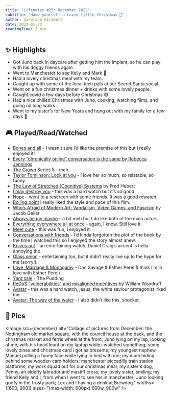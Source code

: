 ```yaml
---
title: "Lifenotes #25: December 2022"
subtitle: "Have yourself a covid little Christmas 🎄"
author: Carolina Gilabert
date: 2023-01-22
readingTime: 2 min
---
```



## ✨ Highlights

- Got Juno back in daycare after getting him the implant, so he can play with his doggy friends again.
- Went to Manchester to see Kelly and Mark 💛
- Had a lovely christmas meal with my team.
- Caught up with some of the local tech pals at our Secret Santa social.
- Went on a fun christmas dinner + drinks with some lovely people.
- Caught covid a few days before Christmas 😅
- Had a nice chilled Christmas with Juno, cooking, watching films, and going on long walks.
- Went to my sister’s for New Years and hung out with my family for a few days 💛

## 🎮 Played/Read/Watched

- [Bones and all](https://www.imdb.com/title/tt10168670/) - I wasn’t sure I’d like the premise of this but I really enjoyed it!
- [Every “chronically online” conversation is the same by Rebecca Jennings](https://www.vox.com/the-goods/23497207/chronically-online-twitter-tiktok)
- [The Crown](https://www.imdb.com/title/tt4786824/) Series 5 - meh
- [Taylor Tomlinson: Look at you](https://www.imdb.com/title/tt18096250/) - I love her so much, so relatable, so funny.
- [The Law of Stretched [Cognitive] Systems](https://ferd.ca/the-law-of-stretched-cognitive-systems.html) by Fred Hebert
- [I may destroy you](https://www.imdb.com/title/tt11204260/) - this was a hard watch but it’s so good.
- [Nope](https://www.imdb.com/title/tt10954984/) - went to a rescreen with some friends. It was a good rewatch.
- [Boiling point](https://www.imdb.com/title/tt11127680/) I really liked the style and pace of this film.
- [Who’s Afraid of Modern Art: Vandalism, Video Games, and Fascism](https://www.youtube.com/watch?v=v5DqmTtCPiQ) by Jacob Geller
- [Always be my maybe](https://www.imdb.com/title/tt7374948/) - a bit meh but I do like both of the main actors.
- [Everything everywhere all at once](https://www.imdb.com/title/tt6710474/) - again, I know. Still love it.
- [Meet cute](https://www.imdb.com/title/tt14900738/) - this was fun, I enjoyed it.
- [Conversations with friends](https://www.imdb.com/title/tt11997646/) - I’d kinda forgotten the plot of the book by the time I watched this so I enjoyed the story almost anew.
- [Knives out](https://www.imdb.com/title/tt8946378/) - an entertaining watch, Daniel Craig’s accent is hella annoying tho.
- [Glass onion](https://www.imdb.com/title/tt11564570/) - entertaining too, but it didn’t really live up to the hype for me (sorry!).
- [Love, Marriage & Monogamy](https://www.youtube.com/watch?v=s7E9ASb3LfE) - Dan Savage & Esther Perel (I think I’m in love with Esther Perel)
- [Yard sale](https://pudding.cool/2022/12/yard-sale/) - The Pudding
- [ReDoS "vulnerabilities" and misaligned incentives](https://blog.yossarian.net/2022/12/28/ReDoS-vulnerabilities-and-misaligned-incentives) by William Woodruff
- [Avatar](https://www.imdb.com/title/tt0499549/) - this was a hard watch, jesus, the white saviour protagonist irked me.
- [Avatar: The way of the water](https://www.imdb.com/title/tt1630029/) - I also didn’t like this, shocker.

## 📸 Pics

<Image
  src={december}
  alt="Collage of pictures from December: the Nottingham old market square, with the council house at the back, and the christmas market and ferris wheel at the front; Juno lying on my lap, looking at me, with his head leant on my laptop while i watched something; some lovely zines and christmas card i got as presents; my youngest nephew Manuel pulling a funny face while lying in bed with me; my mum hiding behind some wooden card holders; manchester piccadilly train station platforms; my work squad out for our christmas meal; my sister's dog, Penny, an elderly labrador and mastiff cross; my lovely sister, smiling; my friend Kelly and I, from when I went to see her in manchester; Juno looking goofy in the frosty park; Lex and I having a drink at Brewdog."
  widths={[600, 900]}
  sizes="(max-width: 600px) 600w, 900w"
/>
